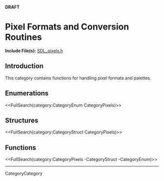 <!-- #master-page:CategoryTemplate -->
<!-- #master-date:Unknown-Date -->
<!-- format wiki -->
<!-- language en -->
'''DRAFT'''

= Pixel Formats and Conversion Routines =
'''Include File(s):''' [http://hg.libsdl.org/SDL/file/tip/include/SDL_pixels.h SDL_pixels.h]


== Introduction ==

This category contains functions for handling pixel formats and palettes.

== Enumerations ==
<<FullSearch(category:CategoryEnum CategoryPixels)>>

== Structures ==
<<FullSearch(category:CategoryStruct CategoryPixels)>>

== Functions ==

<<FullSearch(category:CategoryPixels -CategoryStruct -CategoryEnum)>>

----
CategoryCategory
